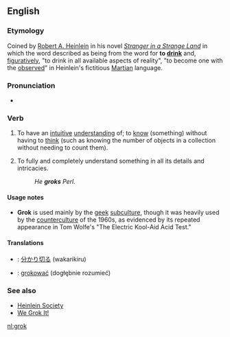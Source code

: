 ==English==

===Etymology===
Coined by [[w:Robert A. Heinlein|Robert A. Heinlein]] in his novel ''[[w:Stranger in a Strange Land|Stranger in a Strange Land]]'' in which the word described as being from the word for '''to [[drink]]''' and, [[figuratively]], "to drink in all available aspects of reality", "to become one with the [[observe]]d" in Heinlein's fictitious [[Martian]] language.

===Pronunciation===
*{{a|US}} {{IPA|/gɹɑk/}}

===Verb===
{{en-verb|grok|k|ing}}

#{{context|transitive|slang}} To have an [[intuitive]] [[understanding]] of; to [[know]] (something) without having to [[think]] (such as knowing the number of objects in a collection without needing to count them).
#{{context|transitive|slang}} To fully and completely understand something in all its details and intricacies.
#:''He '''groks''' Perl.''

====Usage notes====
*'''Grok''' is used mainly by the [[geek]] [[subculture]], though it was heavily used by the [[counterculture]] of the 1960s, as evidenced by its repeated appearance in Tom Wolfe's "The Electric Kool-Aid Acid Test."

====Translations====
{{rfc-trans}}
{{checktrans}}
*{{ttbc|Japanese}}: [[分かり切る]] (wakarikiru)
*{{ttbc|Polish}}: [[grokować]] (dogłębnie rozumieć)

===See also===
{{projectlinks
|wikipedia}}
*[http://www.heinleinsociety.org/ Heinlein Society]
*[http://www.wegrokit.com/ We Grok It!]

[[nl:grok]]
